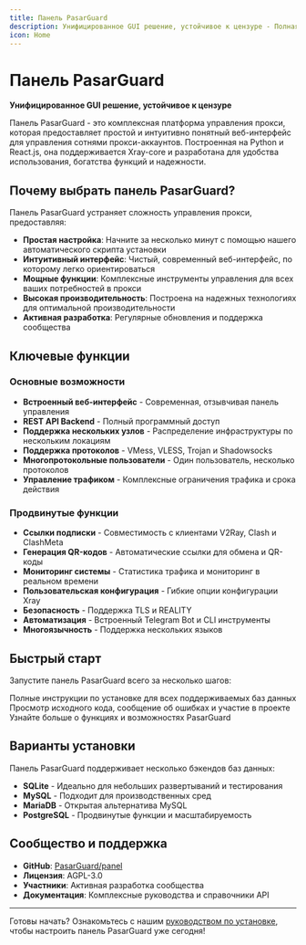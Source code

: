 ```yaml
---
title: Панель PasarGuard
description: Унифицированное GUI решение, устойчивое к цензуре - Полная платформа управления прокси
icon: Home
---
```


# Панель PasarGuard

**Унифицированное GUI решение, устойчивое к цензуре**

Панель PasarGuard - это комплексная платформа управления прокси, которая предоставляет простой и интуитивно понятный веб-интерфейс для управления сотнями прокси-аккаунтов. Построенная на Python и React.js, она поддерживается Xray-core и разработана для удобства использования, богатства функций и надежности.

## Почему выбрать панель PasarGuard?

Панель PasarGuard устраняет сложность управления прокси, предоставляя:

- **Простая настройка**: Начните за несколько минут с помощью нашего автоматического скрипта установки
- **Интуитивный интерфейс**: Чистый, современный веб-интерфейс, по которому легко ориентироваться
- **Мощные функции**: Комплексные инструменты управления для всех ваших потребностей в прокси
- **Высокая производительность**: Построена на надежных технологиях для оптимальной производительности
- **Активная разработка**: Регулярные обновления и поддержка сообщества

## Ключевые функции

### Основные возможности
- **Встроенный веб-интерфейс** - Современная, отзывчивая панель управления
- **REST API Backend** - Полный программный доступ
- **Поддержка нескольких узлов** - Распределение инфраструктуры по нескольким локациям
- **Поддержка протоколов** - VMess, VLESS, Trojan и Shadowsocks
- **Многопротокольные пользователи** - Один пользователь, несколько протоколов
- **Управление трафиком** - Комплексные ограничения трафика и срока действия

### Продвинутые функции
- **Ссылки подписки** - Совместимость с клиентами V2Ray, Clash и ClashMeta
- **Генерация QR-кодов** - Автоматические ссылки для обмена и QR-коды
- **Мониторинг системы** - Статистика трафика и мониторинг в реальном времени
- **Пользовательская конфигурация** - Гибкие опции конфигурации Xray
- **Безопасность** - Поддержка TLS и REALITY
- **Автоматизация** - Встроенный Telegram Bot и CLI инструменты
- **Многоязычность** - Поддержка нескольких языков

## Быстрый старт

Запустите панель PasarGuard всего за несколько шагов:

<Cards>
  <Card title="Руководство по установке" href="/panel/installation">
    Полные инструкции по установке для всех поддерживаемых баз данных
  </Card>
  
  <Card title="Репозиторий GitHub" href="https://github.com/PasarGuard/panel">
    Просмотр исходного кода, сообщение об ошибках и участие в проекте
  </Card>
  
  <Card title="Документация" href="/introduction">
    Узнайте больше о функциях и возможностях PasarGuard
  </Card>
</Cards>

## Варианты установки

Панель PasarGuard поддерживает несколько бэкендов баз данных:

- **SQLite** - Идеально для небольших развертываний и тестирования
- **MySQL** - Подходит для производственных сред
- **MariaDB** - Открытая альтернатива MySQL
- **PostgreSQL** - Продвинутые функции и масштабируемость

## Сообщество и поддержка

- **GitHub**: [PasarGuard/panel](https://github.com/PasarGuard/panel)
- **Лицензия**: AGPL-3.0
- **Участники**: Активная разработка сообщества
- **Документация**: Комплексные руководства и справочники API

---

Готовы начать? Ознакомьтесь с нашим [руководством по установке](/panel/installation), чтобы настроить панель PasarGuard уже сегодня!
